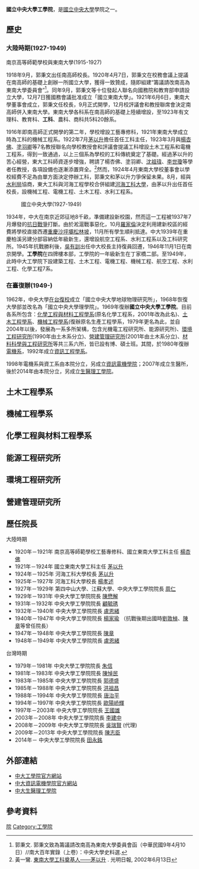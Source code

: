 '''國立中央大學工學院'''，是[[國立中央大學|國立中央大學]]學院之一。
==歷史==
===大陸時期(1927-1949)===
;南京高等師範學校與東南大學(1915-1927)
1918年9月，郭秉文出任南高師校長。1920年4月7日，郭秉文在校務會議上提議在南高師的基礎上創辦一所國立大學，獲得一致贊成，隨即組建“籌議請改南高為東南大學委員會”<ref>郭秉文. 郭秉文致為籌議請改南高為東南大學委員會函（中華民國9年4月10日）//南大百年實錄（上卷）：中央大學史料選.</ref>。同年9月，郭秉文等十位發起人聯名向國務院和教育部申請設立大學，12月7日獲國務會議批准成立「國立東南大學」。1921年6月6日，東南大學董事會成立，郭秉文任校長，9月正式開學，12月校評議會和教授聯席會決定南高師併入東南大學。東南大學各科系在南高師的基礎上陸續增設，至1923年有文理科、教育科、'''工科'''、農科、商科共5科20餘系。

1916年即南高師正式開學的第二年，學校增設工藝專修科，1921年東南大學成立時為工科的機械工程系。1922年7月[[茅以升|茅以升]]擔任首任工科主任，1923年3月與[[楊杏佛|楊杏佛]]、[[塗羽卿|塗羽卿]]等7名教授聯名向學校教授會和評議會提議工科增設土木工程系和電機工程系，得到一致通過，以上三個系為學校的工科傳統奠定了基礎。經過茅以升的苦心經營，東大工科師資逐步增強，聘請了楊杏佛、塗羽卿、[[沈祖瑋|沈祖瑋]]、[[李世瓊|李世瓊]]等學者任教授，各項設備也逐漸添置齊全。<ref>黃一鸞. [http://www.gmw.cn/01gmrb/2002-06/13/02-B737DC197E1F3AB548256BD70002367D.htm1 東南大學工科奠基人——茅以升] {{Webarchive|url=https://archive.is/20130424171431/http://www.gmw.cn/01gmrb/2002-06/13/02-B737DC197E1F3AB548256BD70002367D.htm1 |date=2013-04-24 }}. 光明日報, 2002年6月13日</ref>然而，1924年4月東南大學校董事會以學校經費不足為由單方面決定停辦工科，郭秉文和茅以升力爭保留未果。8月，經與[[中華民國水利局|水利局]]協商，東大工科與河海工程學校合併組建[[河海工科大學|河海工科大學]]，由茅以升出任首任校長，設機械工程、電機工程、土木工程、水利工程系。

:國立中央大學(1927-1949)
1934年，中大在南京近郊征地8千畝，準備建設新校園，然而這一工程被1937年7月爆發的[[抗日戰爭|抗日戰爭]]打斷。由於淞滬戰事惡化，10月[[羅家倫|羅家倫]]決定利用建新校區的經費將學校直接西遷[[重慶|重慶]][[沙坪壩|沙坪壩]][[松林坡|松林坡]]，11月所有學生順利抵達。中大1939年在重慶柏溪另建分部容納低年級新生，還增設航空工程系、水利工程系以及工科研究所。1945年抗戰勝利後，[[吳有訓|吳有訓]]出任中大校長主持復員回遷，1946年11月1日在南京開學。'''工學院'''在四牌樓本部，工學院的一年級新生在丁家橋二部。至1949年，此時中大工學院下設建築工程、土木工程、電機工程、機械工程、航空工程、水利工程、化學工程7系。

===在臺復辦(1949-)===
1962年，中央大學[[在台復校|在台復校]]成立「國立中央大學地球物理研究所」，1968年恢復大學部並改名為「國立中央大學理學院」。1969年復辦'''國立中央大學工學院'''。目前各系所包含：[[國立中央大學化學工程與材料工程學系|化學工程與材料工程學系]](原名化學工程系，2001年改為此名)、[[國立中央大學土木工程學系|土木工程學系]]、[[國立中央大學機械工程學系|機械工程學系]](復辦原名生產工程學系，1979年更名為此，並自2004年以後，發展為一系多所架構，包含光機電工程研究所、能源研究所)、[[國立中央大學環境工程研究所|環境工程研究所]](1990年由土木系分立)、[[國立中央大學營建管理研究所|營建管理研究所]](2001年由土木系分立)、[[國立中央大學材料科學與工程研究所|材料科學與工程研究所]]等共三系六所，皆已設有博、碩士班。其間，於1980年復辦[[國立中央大學電機工程學系|電機系]]，1992年成立[[國立中央大學資訊工程學系|資訊工程學系]]。

1998年電機系與資工系由本院分立，另成立[[國立中央大學資訊電機學院|資訊電機學院]]；2007年成立生醫所，後於2014年由本院分立，另成立[[國立中央大學生醫理工學院|生醫理工學院]]。

==土木工程學系==


==機械工程學系==


==化學工程與材料工程學系==


==能源工程研究所==


==環境工程研究所==


==營建管理研究所==



==歷任院長==
;大陸時期
*1920年－1921年  南京高等師範學校工藝專修科、國立東南大學工科主任 [[楊杏佛|楊杏佛]]
*1921年－1924年  國立東南大學工科主任 [[茅以升|茅以升]]
*1924年－1925年  河海工科大學校長     [[茅以升|茅以升]]
*1925年－1927年  河海工科大學校長     [[楊孝述|楊孝述]]
*1927年－1929年  第四中山大學、江蘇大學、中央大學工學院院長 [[周仁|周仁]]
*1929年－1931年  中央大學工學院院長   [[陳懋解|陳懋解]]
*1931年－1932年  中央大學工學院院長   [[顧毓琇|顧毓琇]]
*1932年－1940年  中央大學工學院院長   [[盧恩緒|盧恩緒]]
*1940年－1947年  中央大學工學院院長   [[楊家瑜|楊家瑜]] （抗戰後期出國時[[劉敦楨|劉敦楨]]、[[陳章_(1900年)|陳章]]等曾任院長）
*1947年－1948年  中央大學工學院院長   [[陳章_(1900年)|陳章]]
*1948年－1949年  中央大學工學院院長   [[盧恩緒|盧恩緒]]

;台灣時期
*1979年－1981年  中央大學工學院院長   [[朱信|朱信]]
*1981年－1983年  中央大學工學院院長   [[陳悼民|陳悼民]]
*1983年－1985年  中央大學工學院院長   [[郭德盛|郭德盛]]
*1985年－1988年  中央大學工學院院長   [[洪祖昌|洪祖昌]] 
*1988年－1994年  中央大學工學院院長   [[唐治平|唐治平]]
*1994年－1997年  中央大學工學院院長   [[歐陽峤輝|歐陽峤輝]]
*1997年－2003年  中央大學工學院院長   [[王國雄|王國雄]]
*2003年－2008年  中央大學工學院院長   [[李建中|李建中]]
*2008年－2009年  中央大學工學院院長   [[吳瑞賢|吳瑞賢]] (代理) 
*2009年－2013年  中央大學工學院院長   [[陳志臣|陳志臣]]
*2014年－        中央大學工學院院長   [[田永銘|田永銘]]

==外部連結==
* [http://www.ec.ncu.edu.tw/ 中大工學院官方網站]{{Wayback|url=http://www.ec.ncu.edu.tw/ |date=20170105085659 }}
* [http://www.ceecs.ncu.edu.tw// 中大資訊電機學院官方網站]{{Wayback|url=http://www.ceecs.ncu.edu.tw// |date=20170105085605 }}
* [http://chst.ncu.edu.tw/ 中大生醫理工學院]{{Wayback|url=http://chst.ncu.edu.tw/ |date=20170105175456 }}

==參考資料==
<references/>

[[Category:國立中央大學之院系所|院]]
[[Category:工學院|Category:工學院]]